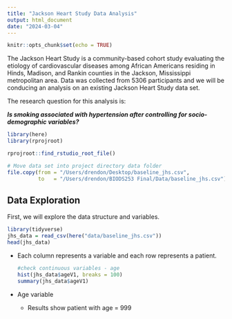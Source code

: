 ```yaml
---
title: "Jackson Heart Study Data Analysis"
output: html_document
date: "2024-03-04"
---
```


```r
knitr::opts_chunk$set(echo = TRUE)
```

The Jackson Heart Study is a community-based cohort study evaluating the etiology of cardiovascular diseases among African Americans residing in Hinds, Madison, and Rankin counties in the Jackson, Mississippi metropolitan area. Data was collected from 5306 participants and we will be conducing an analysis on an existing Jackson Heart Study data set.

The research question for this analysis is:

***Is smoking associated with hypertension after controlling for socio-demographic variables?***

```r
library(here)
library(rprojroot)

rprojroot::find_rstudio_root_file()

# Move data set into project directory data folder
file.copy(from = "/Users/drendon/Desktop/baseline_jhs.csv",
          to   = "/Users/drendon/BIODS253 Final/Data/baseline_jhs.csv")
```

## Data Exploration

First, we will explore the data structure and variables.

```r
library(tidyverse)
jhs_data = read_csv(here("data/baseline_jhs.csv"))
head(jhs_data)

```

-   Each column represents a variable and each row represents a patient.

    ```r
    #check continuous variables - age
    hist(jhs_data$ageV1, breaks = 100)
    summary(jhs_data$ageV1)

    ```

-   Age variable

    -   Results show patient with age = 999
